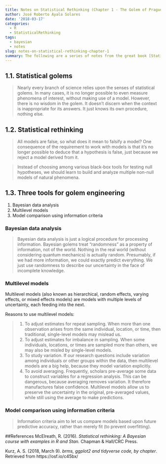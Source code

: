 ```yaml
---
title: Notes on Statistical Rethinking (Chapter 1 - The Golem of Prague)
author: José Roberto Ayala Solares
date: '2018-03-17'
categories:
  - R
  - StatisticalRethinking
tags:
  - bayesian
  - notes
slug: notes-on-statistical-rethinking-chapter-1
summary: The following are a series of notes from the great book [Statistical Rethinking](http://xcelab.net/rm/statistical-rethinking/) by [Richard McElreath](http://xcelab.net/rm/), which comes accompanied by the R package [`rethinking`](https://github.com/rmcelreath/rethinking) and some [improvements](https://osf.io/c45bx/) (thanks to [Solomon Kurz](https://www.researchgate.net/profile/Solomon_Kurz)) from [Bürkner](https://paul-buerkner.github.io/about/)’s [`brms`](https://github.com/paul-buerkner/brms) package, [Wickham](http://hadley.nz/)'s [`ggplot2`](https://github.com/tidyverse/ggplot2) package and the [`tidyverse`](https://www.tidyverse.org/) syntax. These are mainly done for my future self, to help me remember the main concepts and ideas.
---
```


## 1.1. Statistical golems
> Nearly every branch of science relies upon the senses of statistical golems. In many cases, it is no longer possible to even measure phenomena of interest, without making use of a model. However, there is no wisdom in the golem. It doesn’t discern when the context is inappropriate for its answers. It just knows its own procedure, nothing else.

## 1.2. Statistical rethinking
> All models are false, so what does it mean to falsify a model? One consequence of the requirement to work with models is that it’s no longer possible to deduce that a hypothesis is false, just because we reject a model derived from it.

> Instead of choosing among various black-box tools for testing null hypotheses, we should learn to build and analyze multiple non-null models of natural phenomena.

## 1.3. Three tools for golem engineering
1. Bayesian data analysis
2. Multilevel models
3. Model comparison using information criteria

### Bayesian data analysis
> Bayesian data analysis is just a logical procedure for processing information. Bayesian golems treat “randomness” as a property of information, not of the world. Nothing in the real world (without considering quantum mechanics) is actually random. Presumably, if we had more information, we could exactly predict everything. We just use randomness to describe our uncertainty in the face of incomplete knowledge.

### Multilevel models
Multilevel models (also known as hierarchical, random effects, varying effects, or mixed effects models) are models with multiple levels of uncertainty, each feeding into the next.

Reasons to use multilevel models:

> (1) To adjust estimates for repeat sampling. When more than one observation arises from the same individual, location, or time, then traditional, single-level models may mislead us.
(2) To adjust estimates for imbalance in sampling. When some individuals, locations, or times are sampled more than others, we may also be misled by single-level models.
(3) To study variation. If our research questions include variation among individuals or other groups within the data, then multilevel models are a big help, because they model variation explicitly.
(4) To avoid averaging. Frequently, scholars pre-average some data to construct variables for a regression analysis. This can be dangerous, because averaging removes variation. It therefore manufactures false confidence. Multilevel models allow us to preserve the uncertainty in the original, pre-averaged values, while still using the average to make predictions.

### Model comparison using information criteria
> Information criteria aim to let us compare models based upon future predictive accuracy, rather than  merely fit (to prevent overfitting).

##References
McElreath, R. (2016). *Statistical rethinking: A Bayesian course with examples in R and Stan.* Chapman & Hall/CRC Press.

Kurz, A. S. (2018, March 9). *brms, ggplot2 and tidyverse code, by chapter*. Retrieved from https://osf.io/c45bx/

